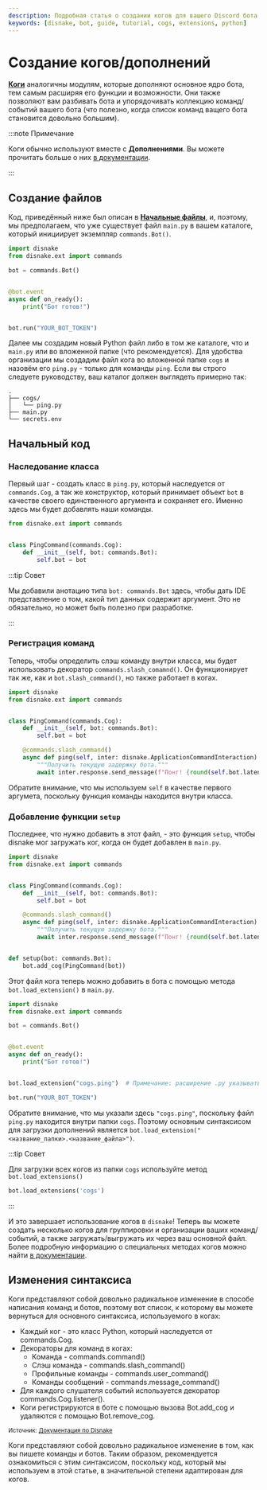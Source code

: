 ```yaml
---
description: Подробная статья о создании когов для вашего Discord бота.
keywords: [disnake, bot, guide, tutorial, cogs, extensions, python]
---
```


# Создание когов/дополнений

[**Коги**](https://docs.disnake.dev/en/latest/ext/commands/cogs.html) аналогичны модулям, которые дополняют основное
ядро бота, тем самым расширяя его функции и возможности. Они также позволяют вам разбивать бота и упорядочивать
коллекцию команд/событий вашего бота (что полезно, когда список команд ващего бота становится довольно большим).

:::note Примечание

Коги обычно используют вместе с **Дополнениями**. Вы можете прочитать больше о них
[в документации](https://docs.disnake.dev/en/latest/ext/commands/extensions.html).

:::

## Создание файлов

Код, приведённый ниже был описан в [**Начальные файлы**](./initial-files.mdx), и, поэтому, мы предполагаем,
что уже существует файл `main.py` в вашем каталоге, который инициирует экземпляр `commands.Bot()`.

```python title="main.py"
import disnake
from disnake.ext import commands

bot = commands.Bot()


@bot.event
async def on_ready():
    print("Бот готов!")


bot.run("YOUR_BOT_TOKEN")
```

Далее мы создадим новый Python файл либо в том же каталоге, что и `main.py` или во вложенной папке (что рекомендуется).
Для удобства организации мы создадим файл кога во вложенной папке `cogs` и назовём его `ping.py` - только для команды
`ping`. Если вы строго следуете руководству, ваш каталог должен выглядеть примерно так:

```
.
├── cogs/
│   └── ping.py
├── main.py
└── secrets.env
```

## Начальный код

### Наследование класса

Первый шаг - создать класс в `ping.py`, который наследуется от `commands.Cog`, а так же конструктор, который принимает
объект `bot` в качестве своего единственного аргумента и сохраняет его. Именно здесь мы будет добавлять наши команды.

```python title="ping.py"
from disnake.ext import commands


class PingCommand(commands.Cog):
    def __init__(self, bot: commands.Bot):
        self.bot = bot
```

:::tip Совет

Мы добавили анотацию типа `bot: commands.Bot` здесь, чтобы дать IDE представление о том, какой тип данных содержит
аргумент. Это не обязательно, но может быть полезно при разработке.

:::

### Регистрация команд

Теперь, чтобы определить слэш команду внутри класса, мы будет использовать декоратор `commands.slash_comamnd()`. Он
функционирует так же, как и `bot.slash_command()`, но также работает в когах.

```python title="ping.py" {9,10}
import disnake
from disnake.ext import commands


class PingCommand(commands.Cog):
    def __init__(self, bot: commands.Bot):
        self.bot = bot

    @commands.slash_command()
    async def ping(self, inter: disnake.ApplicationCommandInteraction):
        """Получить текущую задержку бота."""
        await inter.response.send_message(f"Понг! {round(self.bot.latency * 1000)}мс")
```

Обратите внимание, что мы используем `self` в качестве первого аргумета, поскольку функция команды находится внутри
класса.

### Добавление функции `setup`

Последнее, что нужно добавить в этот файл, - это функция `setup`, чтобы disnake мог загружать ког, когда он будет
добавлен в `main.py`.

```python title="ping.py" {15,16}
import disnake
from disnake.ext import commands


class PingCommand(commands.Cog):
    def __init__(self, bot: commands.Bot):
        self.bot = bot

    @commands.slash_command()
    async def ping(self, inter: disnake.ApplicationCommandInteraction):
        """Получить текущую задержку бота."""
        await inter.response.send_message(f"Понг! {round(self.bot.latency * 1000)}мс")


def setup(bot: commands.Bot):
    bot.add_cog(PingCommand(bot))
```

Этот файл кога теперь можно добавить в бота с помощью метода `bot.load_extension()` в `main.py`.

```python title="main.py" {12}
import disnake
from disnake.ext import commands

bot = commands.Bot()


@bot.event
async def on_ready():
    print("Бот готов!")


bot.load_extension("cogs.ping")  # Примечание: расширение .py указывать не нужно

bot.run("YOUR_BOT_TOKEN")
```

Обратите внимание, что мы указали здесь `"cogs.ping"`, поскольку файл `ping.py` находится внутри папки `cogs`. Поэтому
основным синтаксисом для загрузки дополнений является `bot.load_extension("<название_папки>.<название_файла>")`.

:::tip Совет

Для загрузки всех когов из папки `cogs` используйте метод `bot.load_extensions()`

```python
bot.load_extensions('cogs')
```

:::

И это завершает использование когов в `disnake`! Теперь вы можете создать несколько когов для группировки и организации
ваших команд/событий, а также загружать/выгружать их через ваш основной файл. Более подробную информацию о специальных
методах когов можно найти [в документации](https://docs.disnake.dev/en/latest/ext/commands/cogs.html).

## Изменения синтаксиса

Коги представляют собой довольно радикальное изменение в способе написания команд и ботов, поэтому вот список, к
которому вы можете вернуться для основного синтаксиса, используемого в когах:

-   Каждый ког - это класс Python, который наследуется от <DocsLink ext="commands" reference="disnake.ext.commands.Cog">commands.Cog</DocsLink>.
-   Декораторы для команд в когах:
    -   Команда - <DocsLink ext="commands" reference="disnake.ext.commands.command">commands.command()</DocsLink>
    -   Слэш команда - <DocsLink ext="commands" reference="disnake.ext.commands.slash_command">commands.slash_command()</DocsLink>
    -   Профильные команды - <DocsLink ext="commands" reference="disnake.ext.commands.user_command">commands.user_command()</DocsLink>
    -   Команды сообщений - <DocsLink ext="commands" reference="disnake.ext.commands.message_command">commands.message_command()</DocsLink>
-   Для каждого слушателя событий используется декоратор  <DocsLink ext="commands" reference="disnake.ext.commands.Cog.listener">commands.Cog.listener()</DocsLink>.
-   Коги регистрируются в боте с помощью вызова <DocsLink ext="commands" reference="disnake.ext.commands.Bot.add_cog">Bot.add_cog</DocsLink> и удаляются с помощью <DocsLink ext="commands" reference="disnake.ext.commands.Bot.remove_cog">Bot.remove_cog</DocsLink>.

<sup>
	Источник: <a href="https://docs.disnake.dev/en/latest/ext/commands/cogs.html">Документация по Disnake</a>
</sup>

Коги представляют собой довольно радикальное изменение в том, как вы пишете команды и ботов. Таким образом,
рекомендуется ознакомиться с этим синтаксисом, поскольку код, который мы используем в этой статье, в значительной
степени адаптирован для когов.
